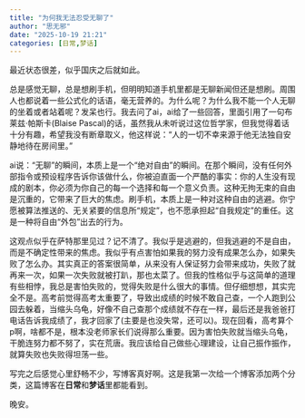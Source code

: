 ```yaml
---
title: "为何我无法忍受无聊了"
author: "思无邪"
date: "2025-10-19 21:21"
categories: [日常,梦话]
---
```


最近状态很差，似乎国庆之后就如此。

总是感觉无聊，总是想刷手机，但明明知道手机里都是无聊新闻但还是想刷。周围人也都说着一些公式化的话语，毫无营养的。为什么呢？为什么我不能一个人无聊的坐着或者站着呢？发呆也行。我去问了ai，ai给了一些回答，里面引用了一句布莱兹·帕斯卡(Blaise Pascal)的话，虽然我从未听说过这位哲学家，但我觉得着话十分有趣，希望我没有断章取义，他这样说：“人的一切不幸来源于他无法独自安静地待在房间里。”

ai说：“无聊”的瞬间，本质上是一个“绝对自由”的瞬间。在那个瞬间，没有任何外部指令或预设程序告诉你该做什么，你被迫直面一个严酷的事实：你的人生没有现成的剧本，你必须为你自己的每一个选择和每一个意义负责。这种无拘无束的自由是沉重的，它带来了巨大的焦虑。刷手机，本质上是一种对这种自由的逃避。你宁愿被算法推送的、无关紧要的信息所“规定”，也不愿承担起“自我规定”的重任。这是一种将自由“外包”出去的行为。

这观点似乎在萨特那里见过？记不清了。我似乎是逃避的，但我逃避的不是自由，而是不确定性带来的焦虑。我似乎有点害怕如果我的努力没有成果怎么办，如果失败了怎么办。其实真正的答案很简单，从来没有人保证努力会带来成功，失败了就再来一次，如果一次失败就被打趴，那也太菜了。但我的性格似乎与这简单的道理有些相悖，我总是害怕失败的，觉得失败是什么很大的事情。但仔细想想，其实完全不是。高考前觉得高考太重要了，导致出成绩的时候不敢自己查，一个人跑到公园去躲着，当缩头乌龟，好像不自己查那个成绩就不存在一样，最后还是我爸爸打电话告诉我成绩了，我才回家了(主要是也没失常，还可以)。现在回看，高考算个p啊，啥都不是，根本没老师家长们说得那么重要。因为害怕失败就当缩头乌龟，干脆连努力都不努了，实在荒唐。我应该给自己做些心理建设，让自己振作振作，就算失败也失败得坦荡一些。

写完之后感觉心里舒畅不少，写博客真好啊。这是我第一次给一个博客添加两个分类，这篇博客在**日常**和**梦话**里都能看到。

晚安。
